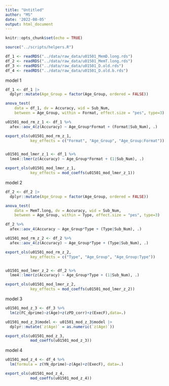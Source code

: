 ```yaml
---
title: "Untitled"
author: "MS"
date: '2022-08-05'
output: html_document
---
```


```r
knitr::opts_chunk$set(echo = TRUE)

source("../scripts/helpers.R")

df_1 <- readRDS("../data/raw_data/u01501_MemD.long.rds")
df_2 <- readRDS("../data/raw_data/u01501_MemT.long.rds")
df_3 <- readRDS("../data/raw_data/u01501_D.old.rds")
df_4 <- readRDS("../data/raw_data/u01501_D.old.b.rds")

```

model 1 

```r
df_1 <- df_1 |> 
  dplyr::mutate(Age_Group = factor(Age_Group, ordered = FALSE))
```


```r
anova_test(
    data = df_1, dv = Accuracy, wid = Sub_Num,
    between = Age_Group, within = Format, effect.size = "pes", type=3)

u01501_mod_rm_z_1 <- df_1 %>% 
  afex::aov_4(z(Accuracy) ~ Age_Group*Format + (Format|Sub_Num), .)

export_ols(u01501_mod_rm_z_1, 
           key_effects = c("Format", "Age_Group", "Age_Group:Format"))


u01501_mod_lmer_z_1 <- df_1 %>% 
  lme4::lmer(z(Accuracy) ~ Age_Group*Format + (1|Sub_Num), .)

export_ols(u01501_mod_lmer_z_1, 
           key_effects = mod_coeffs(u01501_mod_lmer_z_1))
```



model 2 

```r
df_2 <- df_2 |> 
  dplyr::mutate(Age_Group = factor(Age_Group, ordered = FALSE))
```

```r
anova_test(
    data = MemT.long, dv = Accuracy, wid = Sub_Num,
    between = Age_Group, within = Type, effect.size = "pes", type=3)

df_2 %>% 
  afex::aov_4(Accuracy ~ Age_Group*Type + (Type|Sub_Num), .)

u01501_mod_rm_z_2 <- df_2 %>% 
  afex::aov_4(z(Accuracy) ~ Age_Group*Type + (Type|Sub_Num), .)

export_ols(u01501_mod_rm_z_2, 
           key_effects = c("Type", "Age_Group", "Age_Group:Type"))


u01501_mod_lmer_z_2 <- df_2 %>% 
  lme4::lmer(z(Accuracy) ~ Age_Group*Type + (1|Sub_Num), .)

export_ols(u01501_mod_lmer_z_2, 
           key_effects = mod_coeffs(u01501_mod_lmer_z_2))
```


model 3 

```r
u01501_mod_z_3 <- df_3 %>% 
  lm(z(FC_dprime)~z(Age)+z(zPD_corr)+z(ExecF),data=.) 

u01501_mod_z_3$model <- u01501_mod_z_3$model |> 
  dplyr::mutate(`z(Age)` = as.numeric(`z(Age)`))

export_ols(u01501_mod_z_3, 
           mod_coeffs(u01501_mod_z_3))
```

model 4 

```r
u01501_mod_z_4 <- df_4 %>% 
  lm(formula = z(YN_dprime)~z(Age)+z(ExecF), data=.)

export_ols(u01501_mod_z_4, 
           mod_coeffs(u01501_mod_z_4))
```



